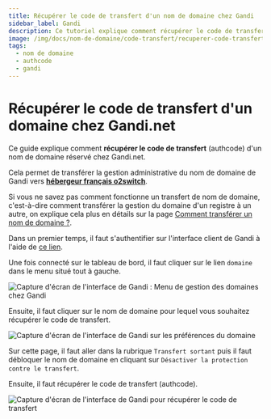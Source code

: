 ```yaml
---
title: Récupérer le code de transfert d'un nom de domaine chez Gandi
sidebar_label: Gandi
description: Ce tutoriel explique comment récupérer le code de transfert d'un nom de domaine géré chez Gandi
image: /img/docs/nom-de-domaine/code-transfert/recuperer-code-transfert-authcode-gandi.png
tags:
  - nom de domaine
  - authcode
  - gandi
---
```

# Récupérer le code de transfert d'un domaine chez Gandi.net

Ce guide explique comment **récupérer le code de transfert** (authcode) d'un nom de domaine réservé chez Gandi.net.

 Cela permet de transférer la gestion administrative du nom de domaine de Gandi vers **[hébergeur français
o2switch](https://www.o2switch.fr/hebergement-illimite/)**.

Si vous ne savez pas comment fonctionne un transfert de nom de domaine, c'est-à-dire comment transférer la gestion du
domaine d'un registre à un autre, on explique cela plus en détails sur la page [Comment transférer un nom de domaine
?](/nom-de-domaine/transferer-un-domaine).

Dans un premier temps, il faut s'authentifier sur l'interface client de Gandi à l'aide de [ce
lien](https://id.gandi.net/fr/login).

<Badge text="1" /> Une fois connecté sur le tableau de bord, il faut cliquer sur le lien `domaine` dans le menu situé
tout à gauche. 

<Image
    src="/img/docs/nom-de-domaine/code-transfert/gestion-domaine-gandi-1.png"
    title="Menu de gestion des domaines chez Gandi"
    caption="Menu de gestion des domaines chez Gandi"
    alt="Capture d'écran de l'interface de Gandi : Menu de gestion des domaines chez Gandi"
/>

<Badge text="2" /> Ensuite, il faut cliquer sur le nom de domaine pour lequel vous souhaitez récupérer le code de
transfert. 

<Image
    src="/img/docs/nom-de-domaine/code-transfert/preference-domaine-gandi-2.png"
    title="Préférence du domaine Gandi"
    caption="Sélection du domaine dans l'interface de Gandi"
    alt="Capture d'écran de l'interface de Gandi sur les préférences du domaine"
/>

<Badge text="3" /> Sur cette page, il faut aller dans la rubrique `Transfert sortant` puis il faut débloquer le nom de
domaine en cliquant sur `Désactiver la protection contre le transfert`. 

<Badge text="4" /> Ensuite, il faut récupérer le code de transfert (authcode).

<Image
    src="/img/docs/nom-de-domaine/code-transfert/recuperer-code-transfert-authcode-gandi.png"
    title="Déblocage et récupération du code de transfert chez Gandi"
    caption="Récupération du code de transfert chez Gandi"
    alt="Capture d'écran de l'interface de Gandi pour récupérer le code de transfert"
/>
